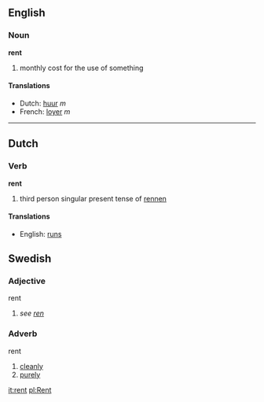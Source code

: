 ==English==
===Noun===
'''rent'''

# monthly cost for the use of something

====Translations====
*Dutch: [[huur]] ''m''
*French: [[loyer]] ''m''

----
==Dutch==
===Verb===
'''rent'''

# third person singular present tense of [[rennen]]

====Translations====
*English: [[runs]]

==Swedish==
===Adjective===
;rent
#''see [[ren#Swedish|ren]]''

===Adverb===
;rent
#[[cleanly]]
#[[purely]]

[[it:rent]]
[[pl:Rent]]
